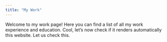 ```yaml
---
title: "My Work"
---
```


Welcome to my work page! Here you can find a list of all my work experience and education. Cool, let's now check if it renders automatically this website. Let us check this.